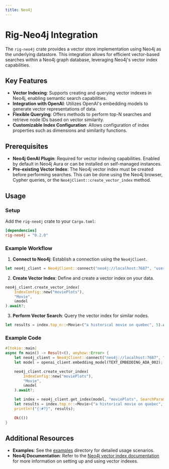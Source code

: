 ```yaml
---
title: Neo4j
---
```



# Rig-Neo4j Integration

The `rig-neo4j` crate provides a vector store implementation using Neo4j as the underlying datastore. This integration allows for efficient vector-based searches within a Neo4j graph database, leveraging Neo4j's vector index capabilities.

## Key Features

- **Vector Indexing**: Supports creating and querying vector indexes in Neo4j, enabling semantic search capabilities.
- **Integration with OpenAI**: Utilizes OpenAI's embedding models to generate vector representations of data.
- **Flexible Querying**: Offers methods to perform top-N searches and retrieve node IDs based on vector similarity.
- **Customizable Index Configuration**: Allows configuration of index properties such as dimensions and similarity functions.

## Prerequisites

- **Neo4j GenAI Plugin**: Required for vector indexing capabilities. Enabled by default in Neo4j Aura or can be installed on self-managed instances.
- **Pre-existing Vector Index**: The Neo4j vector index must be created before performing searches. This can be done using the Neo4j browser, Cypher queries, or the `Neo4jClient::create_vector_index` method.

## Usage

### Setup

Add the `rig-neo4j` crate to your `Cargo.toml`:

```toml
[dependencies]
rig-neo4j = "0.2.0"
```

### Example Workflow

1. **Connect to Neo4j**: Establish a connection using the `Neo4jClient`.

```rust
let neo4j_client = Neo4jClient::connect("neo4j://localhost:7687", "username", "password").await?;
```

2. **Create Vector Index**: Define and create a vector index on your data.

```rust
neo4j_client.create_vector_index(
    IndexConfig::new("moviePlots"),
    "Movie",
    &model
).await?;
```

3. **Perform Vector Search**: Query the vector index for similar nodes.

```rust
let results = index.top_n::<Movie>("a historical movie on quebec", 5).await?;
```

### Example Code

```rust
#[tokio::main]
async fn main() -> Result<(), anyhow::Error> {
    let neo4j_client = Neo4jClient::connect("neo4j://localhost:7687", "username", "password").await?;
    let model = openai_client.embedding_model(TEXT_EMBEDDING_ADA_002);

    neo4j_client.create_vector_index(
        IndexConfig::new("moviePlots"),
        "Movie",
        &model
    ).await?;

    let index = neo4j_client.get_index(model, "moviePlots", SearchParams::default()).await?;
    let results = index.top_n::<Movie>("a historical movie on quebec", 5).await?;
    println!("{:#?}", results);

    Ok(())
}
```

## Additional Resources

- **Examples**: See the [examples](https://github.com/0xPlaygrounds/rig/tree/main/rig-neo4j/examples) directory for detailed usage scenarios.
- **Neo4j Documentation**: Refer to the [Neo4j vector index documentation](https://neo4j.com/docs/cypher-manual/current/indexes/semantic-indexes/vector-indexes/) for more information on setting up and using vector indexes.

<br />
<Cards>
  <Cards.Card
    title="API Reference (docs.rs)"
    href="https://docs.rs/rig-neo4j/latest/rig_neo4j/index.html"
  />
</Cards>
